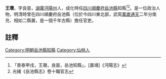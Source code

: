 {{明清人物信息框
| 姓名 =王瓚
| 最高職務 = [[四川|四川]][[岳池縣|岳池縣]][[知縣|知縣]]
| 國家 = 大明
| 籍貫 = [[湖廣|湖廣]][[沔陽州|沔陽州]]
| 字號 =
| 出生日期 = ？年？月？日
| 逝世日期 = ？年？月？日
| 墓葬 = 
| 配偶 =  
| 親屬 = 曾祖、祖、父，母
| 出身 = 
| 著作 =  
*
}}
'''王瓚'''{{BD|？年||？年||}}，字良噐，[[湖廣|湖廣]][[沔陽州|沔陽州]]人，成化時任[[四川|四川]][[順慶府|順慶府]][[岳池縣|岳池縣]]知縣<ref>「景泰甲戌，王瓉，良噐，岳池知縣」，[嘉靖]《沔陽志》</ref><ref>光緒《岳池縣志》卷十職官志</ref>。是一位政治人物，明清時曾在四川順慶府岳池縣（位於今四川東北部，武周[[萬歲通天|萬歲通天]]二年分南充、相如二縣置，是一個千年古縣）擔任官吏。
==註釋==
{{reflist}}
{{明朝人物小作品}}
[[Category:明朝岳池縣知縣|Category:明朝岳池縣知縣]]
[[Category:仙桃人|Category:仙桃人]]
